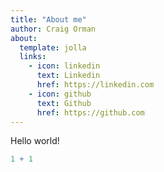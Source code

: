 ```yaml
---
title: "About me"
author: Craig Orman
about: 
  template: jolla
  links:
    - icon: linkedin
      text: Linkedin
      href: https://linkedin.com
    - icon: github
      text: Github
      href: https://github.com
---
```


Hello world!

```r
1 + 1
```
